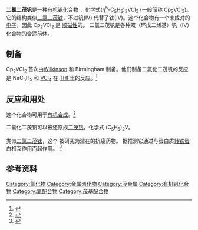 {{chembox
| Watchedfields = changed
| verifiedrevid = 421352257
| ImageFileL1 = Vanadocene dichloride.png
| ImageFileR1 = Vanadocene-dichloride-3D-balls.png
| IUPACName = Dichlorobis(''η''<sup>5</sup>-cyclopentadienyl) vanadium
| OtherNames = Dicyclopentadienyl vanadium dichloride
|Section1={{Chembox Identifiers
| Abbreviations =Cp<sub>2</sub>VCl<sub>2</sub>
| CASNo_Ref = {{cascite|correct|CAS}}
| CASNo = 12083-48-6
| UNII_Ref = {{fdacite|correct|FDA}}
| UNII = 4W2E0IDO21
| RTECS = YW1580000
| PubChem = 82917
| SMILES = c1ccc[cH-]1.c2ccc[cH-]2.[V+4].[Cl-].[Cl-]
  }}
|Section2={{Chembox Properties
| Formula = C<sub>10</sub>H<sub>10</sub>Cl<sub>2</sub>V
| MolarMass = 252.03 g/mol
| Appearance = 绿色固体
| Density = 1.7 g/ml
| MeltingPt = 分解
| BoilingPt = 分解
| Solubility = 水解
  }}
|Section3={{Chembox Structure
| Coordination = 四面体型
| CrystalStruct = 单斜晶系
| Dipole =
  }}
|Section7={{Chembox Hazards
| ExternalSDS =
| MainHazards = 刺激性
| NFPA-H = 2
| NFPA-F = 0
| NFPA-R = 1
| FlashPt = 
| AutoignitionPt = 
| RPhrases = {{R25}} {{R36/37/38}} {{R38}}
| SPhrases = {{S26}} {{S28}} {{S36/37/39}} {{S45}}
  }}
|Section8={{Chembox Related
| OtherCpds = [[二氯二茂钛|二氯二茂钛]]<br> [[二氯二茂锆|二氯二茂锆]]<br> [[二氯二茂铪|二氯二茂铪]]<br>[[二氯二茂铌|二氯二茂铌]]<br>[[二氯二茂钽|二氯二茂钽]]<br> {{le|二氯二茂钼|Molybdenocene dichloride}}<br> [[二氯二茂钨|二氯二茂钨]]}}
}}

'''二氯二茂钒'''是一种[[有机钒化合物|有机钒化合物]] ，化学式([[哈普托数|''η''<sup>5</sup>]]-[[茂基|C<sub>5</sub>H<sub>5</sub>]])<sub>2</sub>VCl<sub>2</sub> (一般简称 Cp<sub>2</sub>VCl<sub>2</sub>)。它的结构类似[[二氯二茂钛|二氯二茂钛]]，不过钒(IV) 代替了钛(IV)。这个化合物有一个未成对的[[电子|电子]]，因此 Cp<sub>2</sub>VCl<sub>2</sub> 是 [[顺磁性|顺磁性]]的。 二氯二茂钒是各种双（环戊二烯基）钒（IV）化合物的合适前体。

==制备==
Cp<sub>2</sub>VCl<sub>2</sub> 首次由[[Geoffrey_Wilkinson|Wilkinson]] 和 Birmingham 制备。他们制备二氯化二茂钒的反应是 NaC<sub>5</sub>H<sub>5</sub> 和 [[四氯化钒|VCl<sub>4</sub>]] 在 [[THF|THF]]里的反应。<ref name = wilkinson>{{cite journal | first1=G.|last1= Wilkinson |first2= J. G.|last2= Birmingham | title=Bis-cyclopentadienyl Compounds of Ti, Zr, V, Nb and Ta|journal=[[Journal_of_the_American_Chemical_Society|J. Am. Chem. Soc.]] | volume=76| issue=17| year=1954| pages=4281–4284 | doi = 10.1021/ja01646a008}}</ref>

==反应和用处==
这个化合物可用于[[有机合成|有机合成]]。<ref>{{OrgSynth | first1= T.|last1= Hirao|first2= A. |last2=Ogawa|first3= M. |last3=Asahara|first4= Y. |last4=Muguruma|first5= H.|last5= Sakurai | title = ''d'',''l''-Selective Pinacol-Type Coupling Using Zinc, Chlorosilane, and Catalytic Amount of Cp<sub>2</sub>VCl<sub>2</sub>; ''dl''-1,2-Dicyclohexylethanediol | volume = 81 | pages = 26 | year = 2005 | prep = v81p0026}}</ref>

二氯化二茂钒可以被还原成[[二茂钒|二茂钒]]，化学式 (C<sub>5</sub>H<sub>5</sub>)<sub>2</sub>V。

类似[[二氯二茂钛|二氯二茂钛]]，这个{{le|有机钒化合物|organovanadium compound}} 被研究为潜在的抗癌药物。  据推测它通过与蛋白质[[转铁蛋白|转铁蛋白]]相互作用而起作用。 <ref>{{cite journal|doi=10.1016/j.ica.2015.08.008|title=Bioinorganic chemistry of vanadocene dichloride|journal=Inorganica Chimica Acta|volume=437|pages=87–94|year=2015|last1=Honzíček|first1=Jan|last2=Vinklárek|first2=Jaromír}}</ref>

==参考资料==
{{reflist}}

{{DEFAULTSORT:Vanadocene Dichloride}}
[[Category:氯化物|Category:氯化物]]
[[Category:金属卤化物|Category:金属卤化物]]
[[Category:茂金属|Category:茂金属]]
[[Category:有机钒化合物|Category:有机钒化合物]]
[[Category:氯配合物|Category:氯配合物]]
[[Category:茂基配合物|Category:茂基配合物]]
